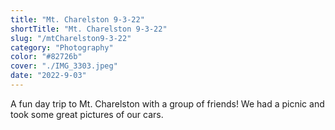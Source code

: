 ```yaml
---
title: "Mt. Charelston 9-3-22"
shortTitle: "Mt. Charelston 9-3-22"
slug: "/mtCharelston9-3-22"
category: "Photography"
color: "#82726b"
cover: "./IMG_3303.jpeg"
date: "2022-9-03"
---
```


A fun day trip to Mt. Charelston with a group of friends! We had a picnic and took some great pictures of our cars.
